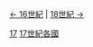 [[:Category:依年份劃分的16世紀各國|← 16世紀]] | [[:Category:依年份劃分的18世紀各國|18世紀 →]]

[[Category:各年份各國|17]]
[[Category:17世紀各國|]]